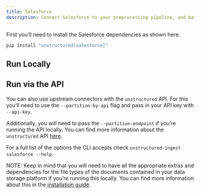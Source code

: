 ```yaml
---
title: Salesforce 
description: Connect Salesforce to your preprocessing pipeline, and batch process Salesforce data using `unstructured-ingest` to store structured outputs locally on your filesystem.
---
```


First you’ll need to install the Salesforce dependencies as shown here.

```bash 
pip install "unstructured[salesforce]"

```


## Run Locally


<CodeGroup>

  <SalesforceSh />

  <SalesforcePy />

</CodeGroup>

## Run via the API

You can also use upstream connectors with the `unstructured` API. For this you’ll need to use the `--partition-by-api` flag and pass in your API key with `--api-key`.


<CodeGroup>

  <SalesforceAPISh />

  <SalesforceAPIPy />

</CodeGroup>

Additionally, you will need to pass the `--partition-endpoint` if you’re running the API locally. You can find more information about the `unstructured` API [here](https://github.com/Unstructured-IO/unstructured-api).

For a full list of the options the CLI accepts check `unstructured-ingest salesforce --help`.

NOTE: Keep in mind that you will need to have all the appropriate extras and dependencies for the file types of the documents contained in your data storage platform if you’re running this locally. You can find more information about this in the [installation guide](/installation/overview).